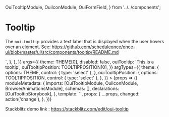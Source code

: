   OuiTooltipModule,
  OuiIconModule,
  OuiFormField,
} from '../../components';

<Meta title="Tooltip" />

# Tooltip

The `oui-tooltip` provides a text label that is displayed when the user hovers over an element. See: https://github.com/scheduleonce/once-ui/blob/master/ui/src/components/tooltip/README.md

<Canvas>
  <Story
    name="Regular"
    parameters={{
      docs: {
        source: {
          code: `<oui-icon svgIcon="help-library" ouiTooltip="This is a tooltip" color="primary"></oui-icon>`,
        },
      },
    }}
    args={{
      theme: THEME[0],
      disabled: false,
      ouiTooltip: 'This is a tooltip',
      ouiTooltipPosition: TOOLTIPPOSITION[0],
    }}
    argTypes={{
      theme: {
        options: THEME,
        control: { type: 'select' },
      },
      ouiTooltipPosition: {
        options: TOOLTIPPOSITION,
        control: { type: 'select' },
      },
    }}
  >
    {props => ({
      moduleMetadata: {
        imports: [OuiTooltipModule, OuiIconModule, BrowserAnimationsModule],
        schemas: [],
        declarations: [OuiTooltipStorybook],
      },
      template: `<oui-tooltip-storybook [disabled]="disabled" ngClass={{theme}}
    [_ouiTooltip]="ouiTooltip"
    [_ouiTooltipPosition]="ouiTooltipPosition"></oui-tooltip-storybook>`,
      props: {
        ...props,
        changed: action('change'),
      },
    })}
  </Story>
</Canvas>

Stackblitz demo link : https://stackblitz.com/edit/oui-tooltip

<ArgsTable of={OuiTooltipModule} />
